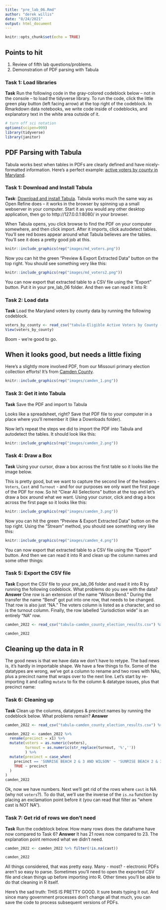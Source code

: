 ```yaml
---
title: "pre_lab_06.Rmd"
author: "derek willis"
date: "8/24/2021"
output: html_document
---
```


```r
knitr::opts_chunk$set(echo = TRUE)
```

## Points to hit
1. Review of fifth lab questions/problems.
2. Demonstration of PDF parsing with Tabula

### Task 1: Load libraries
**Task** Run the following code in the gray-colored codeblock below -- not in the console -- to load the tidyverse library. To run the code, click the little green play button (left facing arrow) at the top right of the codeblock. In Rmarkdown data notebooks, we write code inside of codeblocks, and explanatory text in the white area outside of it. 

```r
# turn off sci notation
options(scipen=999)
library(tidyverse)
library(janitor)
```

## PDF Parsing with Tabula

Tabula works best when tables in PDFs are clearly defined and have nicely-formatted information. Here's a perfect example: [active voters by county in Maryland](https://www.elections.maryland.gov/press_room/2022_stats/Eligible%20Active%20Voters%20by%20County%20-%20GP22.pdf).

### Task 1: Download and Install Tabula

**Task**: [Download and install Tabula](https://tabula.technology/). Tabula works much the same way as Open Refine does -- it works in the browser by spinning up a small webserver in your computer. Start it as you would any other desktop application, then go to http://127.0.0.1:8080/ in your browser.

When Tabula opens, you click browse to find the PDF on your computer somewhere, and then click import. After it imports, click autodetect tables. You'll see red boxes appear around what Tabula believes are the tables. You'll see it does a pretty good job at this.

```r
knitr::include_graphics(rep("images/md_voters.png"))
```

Now you can hit the green "Preview & Export Extracted Data" button on the top right. You should see something very like this:

```r
knitr::include_graphics(rep("images/md_voters2.png"))
```

You can now export that extracted table to a CSV file using the "Export" button. Put it in your pre_lab_06 folder. And then we can read it into R:

### Task 2: Load data
**Task** Load the Maryland voters by county data by running the following codeblock.

```r
voters_by_county <- read_csv("tabula-Eligible Active Voters by County - GP22.csv")
View(voters_by_county)
```

Boom - we're good to go.

## When it looks good, but needs a little fixing

Here's a slightly more involved PDF, from our Missouri primary election collection efforts! It's from [Camden County](https://drive.google.com/file/d/1PcsvFpkulCZUM6bnEM74cttf3W0WWC0U/view?usp=sharing).

```r
knitr::include_graphics(rep("images/camden_1.png"))
```

### Task 3: Get it into Tabula
**Task** Save the PDF and import to Tabula

Looks like a spreadsheet, right? Save that PDF file to your computer in a place where you'll remember it (like a Downloads folder).

Now let's repeat the steps we did to import the PDF into Tabula and autodetect the tables. It should look like this:

```r
knitr::include_graphics(rep("images/camden_2.png"))
```

### Task 4: Draw a Box
**Task** Using your cursor, draw a box across the first table so it looks like the image below.

This is pretty good, but we want to capture the second line of the headers - `Voters`, `Cast` and `Turnout` - and for our purposes we only want the first page of the PDF for now. So hit "Clear All Selections" button at the top and let's draw a box around what we want. Using your cursor, click and drag a box across the first page so it looks like this:

```r
knitr::include_graphics(rep("images/camden_3.png"))
```

Now you can hit the green "Preview & Export Extracted Data" button on the top right. Using the "Stream" method, you should see something very like this:

```r
knitr::include_graphics(rep("images/camden_4.png"))
```

You can now export that extracted table to a CSV file using the "Export" button. And then we can read it into R and clean up the column names and some other things:

### Task 5: Export the CSV file 
**Task** Export the CSV file to your pre_lab_06 folder and read it into R by running the following codeblock. What problems do you see with the data?
**Answer** One row is an extension of the name "Wilson Bend." During the transfer the name "Bend" got put into one row, that needs to be changed. That row is also just "NA." The voters column is listed as a character, and so is the turnout column. Finally, the row labelled "Jurisdiction wide" is an entirely "NA" row. 


```r
camden_2022 <- read_csv("tabula-camden_county_election_results.csv") %>% clean_names()

camden_2022
```

## Cleaning up the data in R

The good news is that we have data we don't have to retype. The bad news is, it's hardly in importable shape. We have a few things to fix. Some of the datatypes are wrong, we've got a column to rename and two rows with NAs, plus a precinct name that wraps over to the next line. Let's start by re-importing it and calling `mutate` to fix the column & datatype issues, plus that precinct name:

### Task 6: Cleaning up
**Task** Clean up the columns, datatypes & precinct names by running the codeblock below. What problems remain?
**Answer**

```r
camden_2022 <- read_csv("tabula-camden_county_election_results.csv") %>% clean_names()

camden_2022 <- camden_2022 %>%
  rename(precinct = x1) %>%
  mutate(voters = as.numeric(voters),
         turnout = as.numeric(str_replace(turnout, '%',''))
         ) %>%
  mutate(precinct = case_when(
    precinct == 'SUNRISE BEACH 2 & 3 AND WILSON' ~ 'SUNRISE BEACH 2 & 3 AND WILSON BEND',
    TRUE ~ precinct
  )
)
camden_2022
```

Ok, now we have numbers. Next we'll get rid of the rows where `cast` is NA (why not `voters`?). To do that, we'll use the inverse of the `is.na` function by placing an exclamation point before it (you can read that filter as "where cast is NOT NA").

### Task 7: Get rid of rows we don't need
**Task** Run the codeblock below. How many rows does the dataframe have now compared to Task 6?
**Answer** It has 21 rows now compared to 23. The explanation point removed what we didn't need. 

```r
camden_2022 <- camden_2022 %>% filter(!is.na(cast))

camden_2022
```
All things considered, that was pretty easy. Many - most? - electronic PDFs aren't so easy to parse. Sometimes you'll need to open the exported CSV file and clean things up before importing into R. Other times you'll be able to do that cleaning in R itself.

Here's the sad truth: THIS IS PRETTY GOOD. It sure beats typing it out. And since many government processes don't change all that much, you can save the code to process subsequent versions of PDFs.
